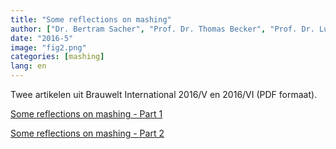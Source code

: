 ```yaml
---
title: "Some reflections on mashing"
author: ["Dr. Bertram Sacher", "Prof. Dr. Thomas Becker", "Prof. Dr. Ludwig Narziß"]
date: "2016-5"
image: "fig2.png"
categories: [mashing]
lang: en
---
```


Twee artikelen uit Brauwelt International 2016/V en 2016/VI (PDF formaat).

[Some reflections on mashing - Part 1](mashing-reflections-part1.pdf)

[Some reflections on mashing - Part 2](mashing-reflections-part2.pdf)

